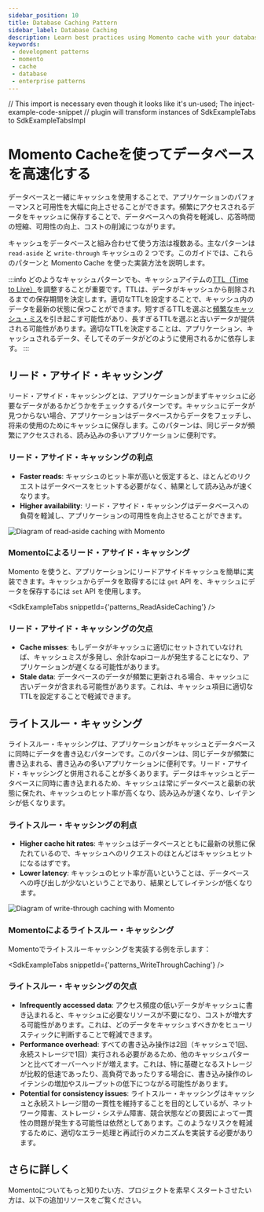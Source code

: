 ```yaml
---
sidebar_position: 10
title: Database Caching Pattern
sidebar_label: Database Caching
description: Learn best practices using Momento cache with your database
keywords:
 - development patterns
 - momento
 - cache
 - database
 - enterprise patterns
---
```


// This import is necessary even though it looks like it's un-used; The inject-example-code-snippet
// plugin will transform instances of SdkExampleTabs to SdkExampleTabsImpl

# Momento Cacheを使ってデータベースを高速化する

データベースと一緒にキャッシュを使用することで、アプリケーションのパフォーマンスと可用性を大幅に向上させることができます。頻繁にアクセスされるデータをキャッシュに保存することで、データベースへの負荷を軽減し、応答時間の短縮、可用性の向上、コストの削減につながります。

キャッシュをデータベースと組み合わせて使う方法は複数ある。主なパターンは `read-aside` と `write-through` キャッシュの 2 つです。このガイドでは、これらのパターンと Momento Cache を使った実装方法を説明します。

:::info
どのようなキャッシュパターンでも、キャッシュアイテムの[TTL（Time to Live）](../learn/how-it-works/cache-eviction-vs-expiration)を調整することが重要です。TTLは、データがキャッシュから削除されるまでの保存期間を決定します。適切なTTLを設定することで、キャッシュ内のデータを最新の状態に保つことができます。短すぎるTTLを選ぶと[頻繁なキャッシュ・ミス](https://www.gomomento.com/blog/the-biggest-miss-in-your-cache-hit-rate)を引き起こす可能性があり、長すぎるTTLを選ぶと古いデータが提供される可能性があります。適切なTTLを決定することは、アプリケーション、キャッシュされるデータ、そしてそのデータがどのように使用されるかに依存します。
:::

## リード・アサイド・キャッシング

リード・アサイド・キャッシングとは、アプリケーションがまずキャッシュに必要なデータがあるかどうかをチェックするパターンです。キャッシュにデータが見つからない場合、アプリケーションはデータベースからデータをフェッチし、将来の使用のためにキャッシュに保存します。このパターンは、同じデータが頻繁にアクセスされる、読み込みの多いアプリケーションに便利です。

### リード・アサイド・キャッシングの利点

* **Faster reads**: キャッシュのヒット率が高いと仮定すると、ほとんどのリクエストはデータベースをヒットする必要がなく、結果として読み込みが速くなります。
* **Higher availability**: リード・アサイド・キャッシングはデータベースへの負荷を軽減し、アプリケーションの可用性を向上させることができます。

![Diagram of read-aside caching with Momento](@site/static/img/cache/patterns/read-aside-caching.png)

### Momentoによるリード・アサイド・キャッシング

Momento を使うと、アプリケーションにリードアサイドキャッシュを簡単に実装できます。キャッシュからデータを取得するには `get` API を、キャッシュにデータを保存するには `set` API を使用します。

<SdkExampleTabs snippetId={'patterns_ReadAsideCaching'} />

### リード・アサイド・キャッシングの欠点

* **Cache misses**: もしデータがキャッシュに適切にセットされていなければ、キャッシュミスが多発し、余計なapiコールが発生することになり、アプリケーションが遅くなる可能性があります。
* **Stale data**: データベースのデータが頻繁に更新される場合、キャッシュに古いデータが含まれる可能性があります。これは、キャッシュ項目に適切なTTLを設定することで軽減できます。

## ライトスルー・キャッシング

ライトスルー・キャッシングは、アプリケーションがキャッシュとデータベースに同時にデータを書き込むパターンです。このパターンは、同じデータが頻繁に書き込まれる、書き込みの多いアプリケーションに便利です。リード・アサイド・キャッシングと併用されることが多くあります。データはキャッシュとデータベースに同時に書き込まれるため、キャッシュは常にデータベースと最新の状態に保たれ、キャッシュのヒット率が高くなり、読み込みが速くなり、レイテンシが低くなります。

### ライトスルー・キャッシングの利点

* **Higher cache hit rates**: キャッシュはデータベースとともに最新の状態に保たれているので、キャッシュへのリクエストのほとんどはキャッシュヒットになるはずです。
* **Lower latency**: キャッシュのヒット率が高いということは、データベースへの呼び出しが少ないということであり、結果としてレイテンシが低くなります。

![Diagram of write-through caching with Momento](@site/static/img/cache/patterns/write-through-caching.png)

### Momentoによるライトスルー・キャッシング

Momentoでライトスルーキャッシングを実装する例を示します：

<SdkExampleTabs snippetId={'patterns_WriteThroughCaching'} />

### ライトスルー・キャッシングの欠点

* **Infrequently accessed data**: アクセス頻度の低いデータがキャッシュに書き込まれると、キャッシュに必要なリソースが不要になり、コストが増大する可能性があります。これは、どのデータをキャッシュすべきかをヒューリスティックに判断することで軽減できます。
* **Performance overhead**: すべての書き込み操作は2回（キャッシュで1回、永続ストレージで1回）実行される必要があるため、他のキャッシュパターンと比べてオーバーヘッドが増えます。これは、特に基礎となるストレージが比較的低速であったり、高負荷であったりする場合に、書き込み操作のレイテンシの増加やスループットの低下につながる可能性があります。
* **Potential for consistency issues**: ライトスルー・キャッシングはキャッシュと永続ストレージ間の一貫性を維持することを目的としているが、ネットワーク障害、ストレージ・システム障害、競合状態などの要因によって一貫性の問題が発生する可能性は依然としてあります。このようなリスクを軽減するために、適切なエラー処理と再試行のメカニズムを実装する必要があります。

## さらに詳しく

Momentoについてもっと知りたい方、プロジェクトを素早くスタートさせたい方は、以下の追加リソースをご覧ください。

<div style={{
  display: 'flex',
  flexDirection: 'row',
  flexWrap: 'wrap',
  gap: '20px',
  marginBottom: '20px'
}}>
  <ReferenceCard
    title="More about caching patterns"
    link="https://docs.momentohq.com/cache/introduction/common-caching-patterns"
    description="Learn more about common caching patterns and how to use them in your application"
    />
  <ReferenceCard
    title="Caching Strategies"
    link="https://docs.momentohq.com/cache/introduction/common-caching-strategies"
    description="Different levels and layers of caching used throughout your application"
    />
</div>
